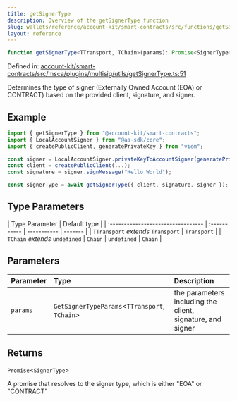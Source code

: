 ```yaml
---
title: getSignerType
description: Overview of the getSignerType function
slug: wallets/reference/account-kit/smart-contracts/src/functions/getSignerType
layout: reference
---
```


```ts
function getSignerType<TTransport, TChain>(params): Promise<SignerType>;
```

Defined in: [account-kit/smart-contracts/src/msca/plugins/multisig/utils/getSignerType.ts:51](https://github.com/alchemyplatform/aa-sdk/blob/923a52171f7246172caf350853843e6680197da9/account-kit/smart-contracts/src/msca/plugins/multisig/utils/getSignerType.ts#L51)

Determines the type of signer (Externally Owned Account (EOA) or CONTRACT) based on the provided client, signature, and signer.

## Example

```ts
import { getSignerType } from "@account-kit/smart-contracts";
import { LocalAccountSigner } from "@aa-sdk/core";
import { createPublicClient, generatePrivateKey } from "viem";

const signer = LocalAccountSigner.privateKeyToAccountSigner(generatePrivateKey());
const client = createPublicClient(...);
const signature = signer.signMessage("Hello World");

const signerType = await getSignerType({ client, signature, signer }); // EOA
```

## Type Parameters

| Type Parameter                     | Default type |
| :--------------------------------- | :----------- | ----------- | ------- |
| `TTransport` _extends_ `Transport` | `Transport`  |
| `TChain` _extends_ `undefined`     | `Chain`      | `undefined` | `Chain` |

## Parameters

| Parameter | Type                                           | Description                                                |
| :-------- | :--------------------------------------------- | :--------------------------------------------------------- |
| `params`  | `GetSignerTypeParams`\<`TTransport`, `TChain`> | the parameters including the client, signature, and signer |

## Returns

`Promise`\<`SignerType`>

A promise that resolves to the signer type, which is either "EOA" or "CONTRACT"
